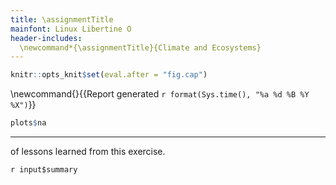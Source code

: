 ```yaml
---
title: \assignmentTitle
mainfont: Linux Libertine O
header-includes:
  \newcommand*{\assignmentTitle}{Climate and Ecosystems}
---
```


```r
knitr::opts_knit$set(eval.after = "fig.cap")
```

<!-- Have to be defined here so they can be used in LaTex header. -->
<!-- First page header -->
\newcommand{\stuName}{`r input$student_name`} 
<!-- Last page footer -->
\newcommand{\firstFancyfoot}{{\footnotesize Report generated `r format(Sys.time(), "%a %d %B %Y %X")`}}
\thispagestyle{first_page}

\subsection*{\assignmentTitle}

<!-- \subsubsection{Climate and Ecosystems} -->


\begin{enumerate}
\begin{multicols}{2}
\item \label{na_predict} \textbf{What do you predict?} Which ecosystem
requires the warmest mean annual temperatures? Which ecosystem requires 
the coolest mean annual temperature? Which ecosystem requires the least
amount of precipitation? Which ecosystem requires the most precipitation?
Will any ecosystems co-occur? That is, will they require the same range of temperature \emph{and} precipiation?

\textbf{You predicted} “`r input$predict_tutorial`”

\columnbreak

\item \textbf{Interpret the scatterplot.} Do ? Or, is it some
combination of the two? Explain how the observed result supports or
falsifies your hypothesis in question~\ref{na_predict}.

\textbf{You explained} “`r input$na_result`”
 
\end{multicols}

\end{enumerate}

```r
plots$na
```

***

<!--
### State

\begin{enumerate}[resume]
\begin{multicols}{2}

\item \textbf{What do you predict?} For the state you were assigned, 
tell whether you think most species in a closely related
group of organisms have large, medium or small range size, or some
combination.

\textbf{You predicted} “`r input$predict_state`”

\columnbreak

\item \textbf{Interpret and explain the pattern.} Describe the pattern that you see. Do most
species occur in most watersheds (large range size) or do most species
occur in just a few watersheds (small range size)? Or, is it some
combination of the two?

\textbf{You explained} “`r input$state_result`”

\end{multicols}
\end{enumerate}

```r
plots$state
```

***

### California

\begin{enumerate}[resume]
\begin{multicols}{2}

\item \textbf{What do you predict?} For California coastal marine fishes, 
tell whether you think most species in a closely related
group of organisms have large, medium or small range size, or some
combination. ADD SOMETHING ABOUT LATITUDE FOR THEM TO THINK ABOUT.

\textbf{You predicted} “`r input$predict_ca`”

\columnbreak

\item \textbf{Interpret and explain the pattern.} Describe the pattern that you see. Do most
species occur across many degrees of latitude (say, 40° or more of latitude is large range size) or do most species
occur across just a few degrees of latitude (say, 10° or less of latitude is mall range size)? Or, is it some
combination of the two?

\textbf{You explained} “`r input$ca_result`”

\end{multicols}
\end{enumerate}


```r
plots$ca
```

***
-->

\textbf{Your summary} of lessons learned from this exercise.

`r input$summary`


<!-- Time stamp the report 
\AtEndDocument{\thispagestyle{last_page}} -->
